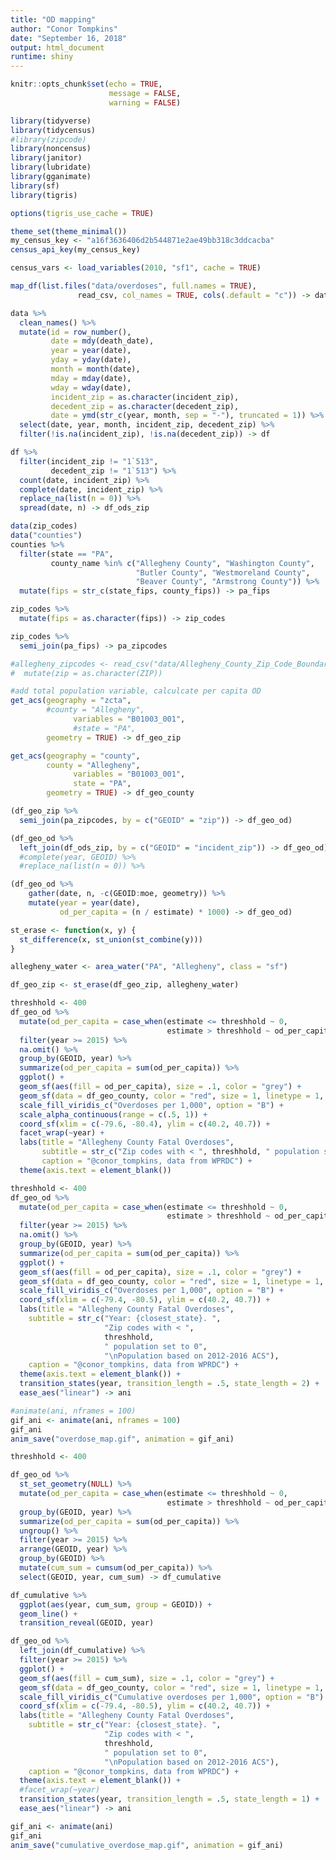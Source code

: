 ```yaml
---
title: "OD mapping"
author: "Conor Tompkins"
date: "September 16, 2018"
output: html_document
runtime: shiny
---
```


```r
knitr::opts_chunk$set(echo = TRUE,
                      message = FALSE,
                      warning = FALSE)
```

```r
library(tidyverse)
library(tidycensus)
#library(zipcode)
library(noncensus)
library(janitor)
library(lubridate)
library(gganimate)
library(sf)
library(tigris)

options(tigris_use_cache = TRUE)

theme_set(theme_minimal())
my_census_key <- "a16f3636406d2b544871e2ae49bb318c3ddcacba"
census_api_key(my_census_key)

census_vars <- load_variables(2010, "sf1", cache = TRUE)
```

```r
map_df(list.files("data/overdoses", full.names = TRUE), 
               read_csv, col_names = TRUE, cols(.default = "c")) -> data
```

```r
data %>% 
  clean_names() %>% 
  mutate(id = row_number(),
         date = mdy(death_date),
         year = year(date),
         yday = yday(date),
         month = month(date),
         mday = mday(date),
         wday = wday(date),
         incident_zip = as.character(incident_zip),
         decedent_zip = as.character(decedent_zip),
         date = ymd(str_c(year, month, sep = "-"), truncated = 1)) %>% 
  select(date, year, month, incident_zip, decedent_zip) %>% 
  filter(!is.na(incident_zip), !is.na(decedent_zip)) -> df

df %>% 
  filter(incident_zip != "1`513",
         decedent_zip != "1`513") %>% 
  count(date, incident_zip) %>% 
  complete(date, incident_zip) %>% 
  replace_na(list(n = 0)) %>% 
  spread(date, n) -> df_ods_zip

data(zip_codes)
data("counties")
counties %>% 
  filter(state == "PA",
         county_name %in% c("Allegheny County", "Washington County", 
                            "Butler County", "Westmoreland County", 
                            "Beaver County", "Armstrong County")) %>% 
  mutate(fips = str_c(state_fips, county_fips)) -> pa_fips

zip_codes %>% 
  mutate(fips = as.character(fips)) -> zip_codes

zip_codes %>% 
  semi_join(pa_fips) -> pa_zipcodes
```

```r
#allegheny_zipcodes <- read_csv("data/Allegheny_County_Zip_Code_Boundaries.csv") %>% 
#  mutate(zip = as.character(ZIP))
```

```r
#add total population variable, calculcate per capita OD
get_acs(geography = "zcta",
        #county = "Allegheny",
              variables = "B01003_001", 
              #state = "PA",
        geometry = TRUE) -> df_geo_zip

get_acs(geography = "county",
        county = "Allegheny",
              variables = "B01003_001", 
              state = "PA",
        geometry = TRUE) -> df_geo_county
```

```r
(df_geo_zip %>% 
  semi_join(pa_zipcodes, by = c("GEOID" = "zip")) -> df_geo_od)

(df_geo_od %>% 
  left_join(df_ods_zip, by = c("GEOID" = "incident_zip")) -> df_geo_od)
  #complete(year, GEOID) %>% 
  #replace_na(list(n = 0)) %>% 

(df_geo_od %>% 
    gather(date, n, -c(GEOID:moe, geometry)) %>% 
    mutate(year = year(date),
           od_per_capita = (n / estimate) * 1000) -> df_geo_od)

st_erase <- function(x, y) {
  st_difference(x, st_union(st_combine(y)))
}

allegheny_water <- area_water("PA", "Allegheny", class = "sf")

df_geo_zip <- st_erase(df_geo_zip, allegheny_water)
```
```r
threshhold <- 400
df_geo_od %>%
  mutate(od_per_capita = case_when(estimate <= threshhold ~ 0,
                                   estimate > threshhold ~ od_per_capita)) %>% 
  filter(year >= 2015) %>%
  na.omit() %>% 
  group_by(GEOID, year) %>% 
  summarize(od_per_capita = sum(od_per_capita)) %>% 
  ggplot() +
  geom_sf(aes(fill = od_per_capita), size = .1, color = "grey") +
  geom_sf(data = df_geo_county, color = "red", size = 1, linetype = 1, alpha = 0) +
  scale_fill_viridis_c("Overdoses per 1,000", option = "B") +
  scale_alpha_continuous(range = c(.5, 1)) +
  coord_sf(xlim = c(-79.6, -80.4), ylim = c(40.2, 40.7)) +
  facet_wrap(~year) +
  labs(title = "Allegheny County Fatal Overdoses",
       subtitle = str_c("Zip codes with < ", threshhold, " population set to 0", "\nPopulation based on 2012-2016 ACS"),
       caption = "@conor_tompkins, data from WPRDC") +
  theme(axis.text = element_blank())
```

```r
threshhold <- 400
df_geo_od %>%
  mutate(od_per_capita = case_when(estimate <= threshhold ~ 0,
                                   estimate > threshhold ~ od_per_capita)) %>% 
  filter(year >= 2015) %>%
  na.omit() %>% 
  group_by(GEOID, year) %>% 
  summarize(od_per_capita = sum(od_per_capita)) %>%
  ggplot() +
  geom_sf(aes(fill = od_per_capita), size = .1, color = "grey") +
  geom_sf(data = df_geo_county, color = "red", size = 1, linetype = 1, alpha = 0) +
  scale_fill_viridis_c("Overdoses per 1,000", option = "B") +
  coord_sf(xlim = c(-79.4, -80.5), ylim = c(40.2, 40.7)) +
  labs(title = "Allegheny County Fatal Overdoses",
    subtitle = str_c("Year: {closest_state}. ", 
                     "Zip codes with < ", 
                     threshhold, 
                     " population set to 0", 
                     "\nPopulation based on 2012-2016 ACS"),
    caption = "@conor_tompkins, data from WPRDC") +
  theme(axis.text = element_blank()) +
  transition_states(year, transition_length = .5, state_length = 2) +
  ease_aes("linear") -> ani

#animate(ani, nframes = 100)
gif_ani <- animate(ani, nframes = 100)
gif_ani
anim_save("overdose_map.gif", animation = gif_ani)


```

```r
threshhold <- 400

df_geo_od %>%
  st_set_geometry(NULL) %>% 
  mutate(od_per_capita = case_when(estimate <= threshhold ~ 0,
                                   estimate > threshhold ~ od_per_capita)) %>% 
  group_by(GEOID, year) %>% 
  summarize(od_per_capita = sum(od_per_capita)) %>% 
  ungroup() %>% 
  filter(year >= 2015) %>% 
  arrange(GEOID, year) %>% 
  group_by(GEOID) %>% 
  mutate(cum_sum = cumsum(od_per_capita)) %>% 
  select(GEOID, year, cum_sum) -> df_cumulative

df_cumulative %>% 
  ggplot(aes(year, cum_sum, group = GEOID)) +
  geom_line() +
  transition_reveal(GEOID, year)

df_geo_od %>% 
  left_join(df_cumulative) %>% 
  filter(year >= 2015) %>%  
  ggplot() +
  geom_sf(aes(fill = cum_sum), size = .1, color = "grey") +
  geom_sf(data = df_geo_county, color = "red", size = 1, linetype = 1, alpha = 0) +
  scale_fill_viridis_c("Cumulative overdoses per 1,000", option = "B") +
  coord_sf(xlim = c(-79.4, -80.5), ylim = c(40.2, 40.7)) +
  labs(title = "Allegheny County Fatal Overdoses",
    subtitle = str_c("Year: {closest_state}. ", 
                     "Zip codes with < ", 
                     threshhold, 
                     " population set to 0", 
                     "\nPopulation based on 2012-2016 ACS"),
    caption = "@conor_tompkins, data from WPRDC") +
  theme(axis.text = element_blank()) +
  #facet_wrap(~year)
  transition_states(year, transition_length = .5, state_length = 1) +
  ease_aes("linear") -> ani

gif_ani <- animate(ani)
gif_ani
anim_save("cumulative_overdose_map.gif", animation = gif_ani)


```
